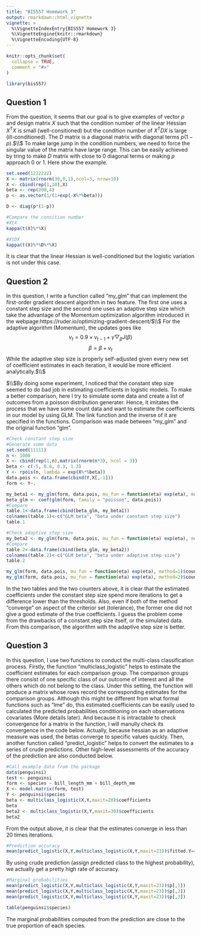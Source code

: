 ```yaml
---
title: "BIS557 Homework 3"
output: rmarkdown::html_vignette
vignette: >
  %\VignetteIndexEntry{BIS557 Homework 3}
  %\VignetteEngine{knitr::rmarkdown}
  %\VignetteEncoding{UTF-8}
---
```


```r
knitr::opts_chunk$set(
  collapse = TRUE,
  comment = "#>"
)
```

```r
library(bis557)
```

## Question 1

From the question, it seems that our goal is to give examples of vector $p$ and design matrix $X$ such that the condition number of the linear Hessian $X^TX$ is small (well-consitioned) but the condition number of $X^TDX$ is large (ill-conditioned). The $D$ matrix is a diagonal matrix with diagonal terms $p(1-p)$.$\\$
To make large jump in the condition numbers, we need to force the singular value of the matrix have large range. This can be easily achieved by tring to make $D$ matrix with close to 0 diagonal terms or making $p$ approach $0$ or $1$. Here show the example.
```r
set.seed(1222222)
X <- matrix(rnorm(30,0,1),ncol=3, nrow=10)
X <- cbind(rep(1,10),X)
beta <- rep(200,4)
p <- as.vector(1/(1+exp(-X%*%beta)))

D <- diag(p*(1-p))

#Compare the consition number 
#XtX
kappa(t(X)%*%X)

#XtDX
kappa(t(X)%*%D%*%X)
```
It is clear that the linear Hessian is well-conditioned but the logistic variation is not under this case.

## Question 2

In this question, I write a function called "my_glm" that can implement the first-order gradient descent algorithm in two feature. The first one uses a constant step size and the second one uses an adaptive step size which take the advantage of the Momentum optimization algorithm introduced in the webpage:https://ruder.io/optimizing-gradient-descent/$\\$
For the adaptive algorithm (Momentum), the updates goes like
$$v_t=0.9\times v_{t-1}+\gamma\bigtriangledown_\beta J(\beta)$$
$$\beta=\beta+v_t$$
While the adaptive step size is properly self-adjusted given every new set of coefficient estimates in each iteration, it would be more efficient analytically.$\\$

$\\$By doing some experiment, I noticed that the constant step size seemed to do bad job in estimating coefficients in logistic models. To make a better comparison, here I try to simulate some data and create a list of outcomes from a poisson distribution generater. Hence, it imitates the process that we have some count data and want to estimate the coefficients in our model by using GLM. The link function and the inverse of it are specified in the functions. Comparison was made between "my_glm" and the original function "glm".
```r
#Check constant step size
#Generate some data
set.seed(11111)
n <- 1000
X <- cbind(rep(1,n),matrix(rnorm(n*3), ncol = 3))
beta <- c(-5, 0.6, 0.3, 1.3)
Y <- rpois(n, lambda = exp(X%*%beta))
data.pois <- data.frame(cbind(Y,X[,-1]))
form <- Y~.

my_beta1 <- my_glm(form, data.pois, mu_fun = function(eta) exp(eta), method=1)$coefficients
beta_glm <- coef(glm(form, family = "poisson", data.pois))
#Compare
table.1<-data.frame(cbind(beta_glm, my_beta1))
colnames(table.1)<-c("GLM beta", "beta under constant step size")
table.1
```

```r
#Check adaptive step size
my_beta2 <- my_glm(form, data.pois, mu_fun = function(eta) exp(eta), method=2)$coefficients
#Compare
table.2<-data.frame(cbind(beta_glm, my_beta2))
colnames(table.2)<-c("GLM beta", "beta under adaptive step size")
table.2
```
```r
my_glm(form, data.pois, mu_fun = function(eta) exp(eta), method=1)$count
my_glm(form, data.pois, mu_fun = function(eta) exp(eta), method=2)$count
```
In the two tables and the two counters above, it is clear that the estimated coefficients under the constant step size spend more iterations to get a difference lower than the thresholds. Also, even if both of the method "converge" on aspect of the criterior set (tolerance), the former one did not give a good estimate of the true coefficients. I guess the problem come from the drawbacks of a constant step size itself, or the simulated data. From this comparison, the algorithm with the adaptive step size is better.  

## Question 3

In this question, I use two functions to conduct the multi-class classification process. Firstly, the function "multiclass_logistic" helps to estimate the coefficient estimates for each comparison group. The comparison groups there consist of one specific class of our outcome of interest and all the others which do not belong to the class. Under this setting, the function will produce a matrix whose rows record the corresponding estimates for the comparison groups. Although this might be different from what formal functions such as "lme" do, this estimated coefficients can be easily used to calculated the predicted probabilities conditioning on each observations covariates (More details later). And because it is intractable to check convergence for a matrix in the function, I will manully check its convergence in the code below. Actually, because hessian as an adaptive measure was used, the betas converge to specific values quickly. 
Then, another function called "predict_logistic" helps to convert the estimates to a series of crude predictions. Other high-level assessments of the accuracy of the prediction are also conducted below.

```r
#Call example data from the package
data(penguinsi)
test <- penguinsi
form <- species ~ bill_length_mm + bill_depth_mm
X <- model.matrix(form, test)
Y <- penguinsi$species
beta <- multiclass_logistic(X,Y,maxit=20)$coefficients
beta
beta2 <- multiclass_logistic(X,Y,maxit=30)$coefficients
beta2
```
From the output above, it is clear that the estimates converge in less than 20 times iterations.
```r
#Prediction accuracy
mean(predict_logistic(X,Y,multiclass_logistic(X,Y,maxit=23))$fitted.Y==Y)
```
By using crude prediction (assign predicted class to the highest probability), we actually get a pretty high rate of accuracy.
```r
#Marginal probabilities
mean(predict_logistic(X,Y,multiclass_logistic(X,Y,maxit=23))$p[,1])
mean(predict_logistic(X,Y,multiclass_logistic(X,Y,maxit=23))$p[,2])
mean(predict_logistic(X,Y,multiclass_logistic(X,Y,maxit=23))$p[,3])
```
```r
table(penguinsi$species)
```
The marginal probabilities computed from the prediction are close to the true proportion of each species.

